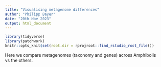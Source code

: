 ---
title: "Visualising metagenome differences"
author: "Philipp Bayer"
date: "20th Nov 2023"
output: html_document
---

```{r setup, message=FALSE}
library(tidyverse)
library(patchwork)
knitr::opts_knit$set(root.dir = rprojroot::find_rstudio_root_file())

```

Here we compare metagenomes (taxonomy and genes) across Amphibolis vs the others.
